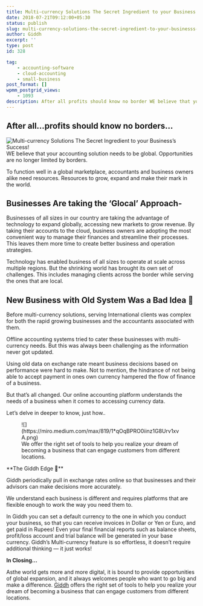 ```yaml
---
title: Multi-currency Solutions The Secret Ingredient to your Business’s Success!
date: 2018-07-21T09:12:00+05:30
status: publish
slug: multi-currency-solutions-the-secret-ingredient-to-your-businesss-success
author: Giddh
excerpt: ''
type: post
id: 328

tag:
    - accounting-software
    - cloud-accounting
    - small-business
post_format: []
wpmm_postgrid_views:
    - 1093
description: After all profits should know no border WE believe that your accounting solution needs to be global. Opportunities are no longer limited by borders.
---
```

After all…profits should know no borders…
-----------------------------------------

<img class="wp-block-image size-large" src ="https://miro.medium.com/max/600/1*d5ybtD3tA8DDZ66378EDAw.png" alt="Multi-currency Solutions The Secret Ingredient to your Business’s Success!" />WE believe that your accounting solution needs to be global. Opportunities are no longer limited by borders.

To function well in a global marketplace, accountants and business owners alike need resources. Resources to grow, expand and make their mark in the world.

**Businesses Are taking the ‘Glocal’ Approach-**
------------------------------------------------

Businesses of all sizes in our country are taking the advantage of technology to expand globally, accessing new markets to grow revenue. By taking their accounts to the cloud, business owners are adopting the most convenient way to manage their finances and streamline their processes. This leaves them more time to create better business and operation strategies.

Technology has enabled business of all sizes to operate at scale across multiple regions. But the shrinking world has brought its own set of challenges. This includes managing clients across the border while serving the ones that are local.

**New Business with Old System Was a Bad Idea 🙁**
-------------------------------------------------

Before multi-currency solutions, serving International clients was complex for both the rapid growing businesses and the accountants associated with them.

Offline accounting systems tried to cater these businesses with multi-currency needs. But this was always been challenging as the information never got updated.

Using old data on exchange rate meant business decisions based on performance were hard to make. Not to mention, the hindrance of not being able to accept payment in ones own currency hampered the flow of finance of a business.

But that’s all changed. Our online accounting platform understands the needs of a business when it comes to accessing currency data.

Let’s delve in deeper to know, just how..

<figure class="wp-block-image size-large">![](https://miro.medium.com/max/819/1*qOqBPRO0iinz1G8Urv1xvA.png)<figcaption>We offer the right set of tools to help you realize your dream of becoming a business that can engage customers from different locations.</figcaption></figure>**The Giddh Edge 🙂**

Giddh periodically pull in exchange rates online so that businesses and their advisors can make decisions more accurately.

We understand each business is different and requires platforms that are flexible enough to work the way you need them to.

In Giddh you can set a default currency to the one in which you conduct your business, so that you can receive invoices in Dollar or Yen or Euro, and get paid in Rupees! Even your final financial reports such as balance sheets, profit/loss account and trial balance will be generated in your base currency. Giddh’s Multi-currency feature is so effortless, it doesn’t require additional thinking — it just works!

**In Closing…**

Asthe world gets more and more digital, it is bound to provide opportunities of global expansion, and it always welcomes people who want to go big and make a difference. [Giddh](https://giddh.com) offers the right set of tools to help you realize your dream of becoming a business that can engage customers from different locations.